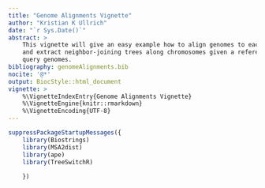 ```yaml
---
title: "Genome Alignments Vignette"
author: "Kristian K Ullrich"
date: "`r Sys.Date()`"
abstract: >
    This vignette will give an easy example how to align genomes to each other
    and extract neighbor-joining trees along chromosomes given a reference and
    query genomes.
bibliography: genomeAlignments.bib
nocite: '@*'
output: BiocStyle::html_document
vignette: >
    %\VignetteIndexEntry{Genome Alignments Vignette}
    %\VignetteEngine{knitr::rmarkdown}
    %\VignetteEncoding{UTF-8}
---
```


```r
suppressPackageStartupMessages({
    library(Biostrings)
    library(MSA2dist)
    library(ape)
    library(TreeSwitchR)
    
    })
```
